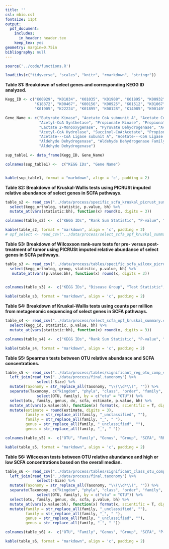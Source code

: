 ```yaml
---
title: ''
csl: mbio.csl
fontsize: 11pt
output:
  pdf_document:
    includes:
      in_header: header.tex
    keep_tex: yes
geometry: margin=0.75in
bibliography: null
---
```

\pagenumbering{gobble}
```r

source('../code/functions.R')

loadLibs(c("tidyverse", "scales", "knitr", "rmarkdown", "stringr"))

```


**Table S1: Breakdown of select genes and corresponding KEGG ID analyzed.**
```r

Kegg_ID <- c("K00929", "K01034", "K01035", "K01908", "K01895", "K00932", "K19697", 
             "K18372", "K00467", "K00156", "K00925", "K01512", "K01067", "K18118", "K01026", 
             "K01905", "K22224", "K01895", "K00128", "K14085", "K00149", "K00138")

Gene_Name <- c("Butyrate Kinase", "Acetate CoA subnunit A", "Acetate CoA subunit B", "Propionyl-CoA Synthetase", 
               "Acetyl-CoA Synthetase", "Propionate Kinase", "Propionate Kinase", "Methyl Acetate Hydrolase", 
               "Lactate 2-Monooxygenase", "Pyruvate Dehydrogenase", "Acetate Kinase", "Acylphosphatase", 
               "Acetyl-CoA Hydrolase", "Succinyl-CoA:Acetate", "Propionate CoA-Transferase", 
               "Acetate---CoA Ligase subunit A", "Acetate---CoA Ligase subunit B", "Acetyl-CoA Synthetase", 
               "Aldehyde Dehydrogenase", "Aldehyde Dehydrogenase Family 7", "Aldehyde Dehydrogenase Family 9", 
               "Aldehyde Dehydrogenase")

sup_table1 <- data_frame(Kegg_ID, Gene_Name)

colnames(sup_table1) <-  c("KEGG IDs", "Gene Name")


kable(sup_table1, format = "markdown", align = 'c', padding = 2)


```

\newpage

**Table S2: Breakdown of Kruskal-Wallis tests using PICRUSt imputed relative abundance of select genes in SCFA pathways.**
```r
table_s2 <- read_csv("../data/process/specific_scfa_kruskal_picrust_summary.csv") %>% 
  select(kegg_ortholog, statistic, p.value, bh) %>% 
  mutate_at(vars(statistic:bh), function(x) round(x, digits = 3))

colnames(table_s2) <-  c("KEGG IDs", "Rank Sum Statistic", "P-value", "BH")

kable(table_s2, format = "markdown", align = 'c', padding = 2)
# opf_select <- read_csv("../data/process/select_scfa_opf_kruskal_summary.csv")
```


\newpage



**Table S3: Breakdown of Wilcoxson rank-sum tests for pre- versus post-treatment of tumor using PICRUSt imputed relative abundance of select genes in SCFA pathways.**
```r

table_s3 <- read_csv("../data/process/tables/specific_scfa_wilcox_picrust_treatment_summary.csv") %>% 
  select(kegg_ortholog, group, statistic, p.value, bh) %>% 
   mutate_at(vars(p.value:bh), function(x) round(x, digits = 3)) 
 

colnames(table_s3) <-  c("KEGG IDs", "Disease Group", "Test Statistic", "P-value", "BH")

kable(table_s3, format = "markdown", align = 'c', padding = 2)
```


\newpage

**Table S4: Breakdown of Kruskal-Wallis tests using counts per million from metagenomic sequencing of select genes in SCFA pathways.**
```r
table_s4 <- read_csv("../data/process/select_scfa_opf_kruskal_summary.csv") %>% 
  select(kegg_id, statistic, p.value, bh) %>% 
  mutate_at(vars(statistic:bh), function(x) round(x, digits = 3))

colnames(table_s4) <-  c("KEGG IDs", "Rank Sum Statistic", "P-value", "BH")

kable(table_s4, format = "markdown", align = 'c', padding = 2)
```


\newpage


**Table S5: Spearman tests between OTU relative abundance and SCFA concentrations.**

\scriptsize

```r

table_s5 <- read_csv("../data/process/tables/significant_reg_otu_comp_summary.csv") %>% 
  left_join(read_tsv("../data/process/final.taxonomy") %>% 
              select(-Size) %>% 
  mutate(Taxonomy = str_replace_all(Taxonomy, "\\(\\d*\\)", "")) %>% 
  separate(Taxonomy, c("kingdom", "phyla", "class", "order", "family", "genus", "species"), sep = ";") %>% 
              select(OTU, family), by = c("otu" = "OTU")) %>% 
  select(otu, family, genus, dx, scfa, estimate, p.value, bh) %>% 
  mutate_at(vars(p.value:bh), function(x) format(x, scientific = T, digits = 3)) %>% 
  mutate(estimate = round(estimate, digits = 3), 
         family = str_replace_all(family, "_unclassified", ""), 
         family = str_replace_all(family, "_", " "), 
         genus = str_replace_all(family, "_unclassified", ""), 
         genus = str_replace_all(family, "_", " "))

colnames(table_s5) <-  c("OTU", "Family", "Genus", "Group", "SCFA", "Rho", "P-value", "BH")

kable(table_s5, format = "markdown", align = 'c', padding = 2)

```

\normalsize

\newpage

**Table S6: Wilcoxson tests between OTU relative abundance and high or low SCFA concentrations based on the overall median.**

\scriptsize

```r

table_s6 <- read_csv("../data/process/tables/significant_class_otu_comp_summary.csv") %>% 
  left_join(read_tsv("../data/process/final.taxonomy") %>% 
              select(-Size) %>% 
  mutate(Taxonomy = str_replace_all(Taxonomy, "\\(\\d*\\)", "")) %>% 
  separate(Taxonomy, c("kingdom", "phyla", "class", "order", "family", "genus", "species"), sep = ";") %>% 
              select(OTU, family), by = c("otu" = "OTU")) %>% 
  select(otu, family, genus, dx, scfa, p.value, bh) %>% 
  mutate_at(vars(p.value:bh), function(x) format(x, scientific = T, digits = 3)) %>% 
  mutate(family = str_replace_all(family, "_unclassified", ""), 
         family = str_replace_all(family, "_", " "), 
         genus = str_replace_all(family, "_unclassified", ""), 
         genus = str_replace_all(family, "_", " "))

colnames(table_s6) <-  c("OTU", "Family", "Genus", "Group", "SCFA", "P-value", "BH")

kable(table_s6, format = "markdown", align = 'c', padding = 2)

```

\normalsize



















